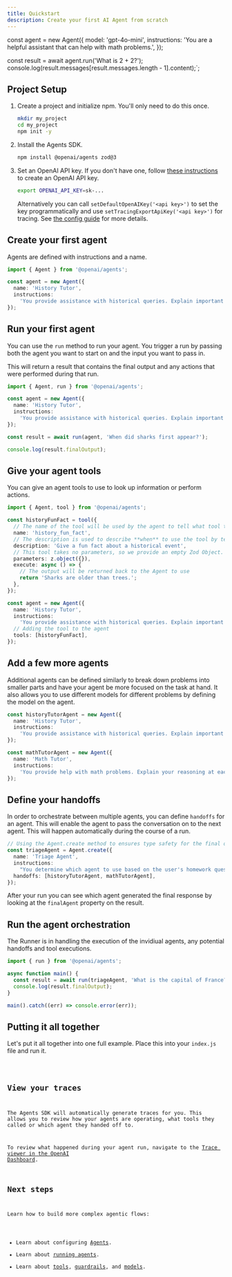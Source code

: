 ```yaml
---
title: Quickstart
description: Create your first AI Agent from scratch
---
```




const agent = new Agent({
  model: 'gpt-4o-mini',
  instructions: 'You are a helpful assistant that can help with math problems.',
});

const result = await agent.run('What is 2 + 2?');
console.log(result.messages[result.messages.length - 1].content);`;

## Project Setup

<Steps>

1. Create a project and initialize npm. You'll only need to do this once.

   ```bash
   mkdir my_project
   cd my_project
   npm init -y
   ```

2. Install the Agents SDK.

   ```bash
   npm install @openai/agents zod@3
   ```

3. Set an OpenAI API key. If you don't have one, follow [these instructions](https://platform.openai.com/docs/quickstart#create-and-export-an-api-key) to create an OpenAI API key.

   ```bash
   export OPENAI_API_KEY=sk-...
   ```

   Alternatively you can call `setDefaultOpenAIKey('<api key>')` to set the key
   programmatically and use `setTracingExportApiKey('<api key>')` for tracing.
   See [the config guide](/openai-agents-js/guides/config) for more details.

</Steps>

## Create your first agent

Agents are defined with instructions and a name.

```typescript
import { Agent } from '@openai/agents';

const agent = new Agent({
  name: 'History Tutor',
  instructions:
    'You provide assistance with historical queries. Explain important events and context clearly.',
});
```

## Run your first agent

You can use the `run` method to run your agent. You trigger a run by passing both the agent you
want to start on and the input you want to pass in.

This will return a result that contains the final output and any actions that were performed
during that run.

```typescript
import { Agent, run } from '@openai/agents';

const agent = new Agent({
  name: 'History Tutor',
  instructions:
    'You provide assistance with historical queries. Explain important events and context clearly.',
});

const result = await run(agent, 'When did sharks first appear?');

console.log(result.finalOutput);
```

## Give your agent tools

You can give an agent tools to use to look up information or perform actions.

```typescript
import { Agent, tool } from '@openai/agents';

const historyFunFact = tool({
  // The name of the tool will be used by the agent to tell what tool to use.
  name: 'history_fun_fact',
  // The description is used to describe **when** to use the tool by telling it **what** it does.
  description: 'Give a fun fact about a historical event',
  // This tool takes no parameters, so we provide an empty Zod Object.
  parameters: z.object({}),
  execute: async () => {
    // The output will be returned back to the Agent to use
    return 'Sharks are older than trees.';
  },
});

const agent = new Agent({
  name: 'History Tutor',
  instructions:
    'You provide assistance with historical queries. Explain important events and context clearly.',
  // Adding the tool to the agent
  tools: [historyFunFact],
});
```

## Add a few more agents

Additional agents can be defined similarly to break down problems into smaller parts and have your
agent be more focused on the task at hand. It also allows you to use different models for different
problems by defining the model on the agent.

```typescript
const historyTutorAgent = new Agent({
  name: 'History Tutor',
  instructions:
    'You provide assistance with historical queries. Explain important events and context clearly.',
});

const mathTutorAgent = new Agent({
  name: 'Math Tutor',
  instructions:
    'You provide help with math problems. Explain your reasoning at each step and include examples',
});
```

## Define your handoffs

In order to orchestrate between multiple agents, you can define `handoffs` for an agent. This will
enable the agent to pass the conversation on to the next agent. This will happen automatically
during the course of a run.

```typescript
// Using the Agent.create method to ensures type safety for the final output
const triageAgent = Agent.create({
  name: 'Triage Agent',
  instructions:
    "You determine which agent to use based on the user's homework question",
  handoffs: [historyTutorAgent, mathTutorAgent],
});
```

After your run you can see which agent generated the final response by looking at the `finalAgent`
property on the result.

## Run the agent orchestration

The Runner is in handling the execution of the invidiual agents, any potential handoffs and tool
executions.

```typescript
import { run } from '@openai/agents';

async function main() {
  const result = await run(triageAgent, 'What is the capital of France?');
  console.log(result.finalOutput);
}

main().catch((err) => console.error(err));
```

## Putting it all together

Let's put it all together into one full example. Place this into your `index.js` file and run it.

<Code lang="typescript" code={quickstartExample} title="Quickstart" />

## View your traces

The Agents SDK will automatically generate traces for you. This allows you to review how your agents
are operating, what tools they called or which agent they handed off to.

To review what happened during your agent run, navigate to the
[Trace viewer in the OpenAI Dashboard](https://platform.openai.com/traces).

## Next steps

Learn how to build more complex agentic flows:

- Learn about configuring [Agents](/openai-agents-js/guides/agents).
- Learn about [running agents](/openai-agents-js/guides/running-agents).
- Learn about [tools](/openai-agents-js/guides/tools), [guardrails](/openai-agents-js/guides/guardrails), and [models](/openai-agents-js/guides/models).
